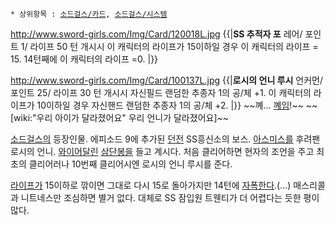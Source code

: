  * 상위항목 : [[소드걸스/카드]], [[소드걸스/시스템]]

http://www.sword-girls.com/Img/Card/120018L.jpg
{{|'''SS 추적자 포'''
레어/ 포인트 1/ 라이프 50
턴 개시시 이 캐릭터의 라이프가 15이하일 경우 이 캐릭터의 라이프 = 15. 14턴째에 이 캐릭터의 라이프 =0.
{{{#blue 나랑한번 놀아볼래? 귀여운 탐정아가씨? 날 이기면 하나씩 알려줄게. 난 네가 모르는걸 알고있어.}}}|}}


http://www.sword-girls.com/Img/Card/100137L.jpg
{{|'''로시의 언니 루시'''
언커먼/ 포인트 25/ 라이프 30
턴 개시시 자신필드 랜덤한 추종자 1의 공/체 +1. 이 캐릭터의 라이프가 10이하일 경우 자신핸드 랜덤한 추종자 1의 공/체 +2.
{{{#blue 로시는 지금 외출중 이랍니다. 저랑 달리 활발한 아이거든요. 혹시 시간 괜찮으시면 저랑 게임 하지 않으실래요? 재미있는 게임을 알고있답니다. 후후.}}}|}}
~~꼐... [[꼐임]]!~~
~~[wiki:"우리 아이가 달라졌어요" 우리 언니가 달라졌어요]~~

[[소드걸스]]의 등장인물. 에피소드 9에 추가된 [[던전]] SS흥신소의 보스. [[아스미스]]를 후려팬 로시의 언니. [[와이어]]달린 [[삼단봉]]을 들고 계시다. 처음 클리어하면 현자의 조언을 주고 최초의 클리어러나 10번째 클리어시엔 로시의 언니 루시를 준다.

[[라이프]]가 15이하로 깎이면 그대로 다시 15로 돌아가지만 14턴에 [[자폭]]한다.(...)
매스리콜과 니트네스만 조심하면 별거 없다. 대체로 SS 잠입원 트웬티가 더 어렵다는 듯한 평이 많다.
